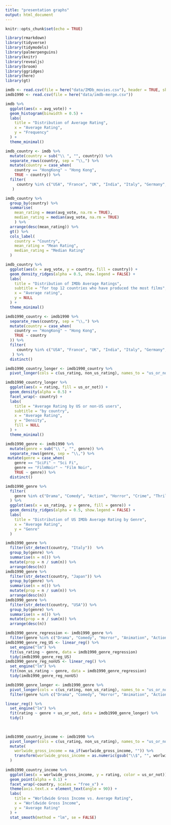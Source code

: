 ```yaml
---
title: "presentation graphs"
output: html_document
---
```


```r
knitr::opts_chunk$set(echo = TRUE)
```

```r
library(rmarkdown)
library(tidyverse)
library(tidymodels)
library(palmerpenguins)
library(knitr)
library(revealjs)
library(broom)
library(ggridges)
library(here)
library(gt)
```

```r
imdb <- read.csv(file = here("data/IMDb_movies.csv"), header = TRUE, skip = 1, na.strings = c("NA", "", "None"))
imdb1990 <- read.csv(file = here("data/imdb-merge.csv"))
```

```r
imdb %>%
  ggplot(aes(x = avg_vote)) +
  geom_histogram(binwidth = 0.5) +
  labs(
    title = "Distribution of Average Rating",
    x = "Average Rating",
    y = "Frequency"
  ) +
  theme_minimal()
```

```r
imdb_country <- imdb %>%
  mutate(country = sub("\\ ", "", country)) %>%
  separate_rows(country, sep = "\\,") %>%
  mutate(country = case_when(
    country == "HongKong" ~ "Hong Kong",
    TRUE ~ country)) %>%
  filter(
     country %in% c("USA", "France", "UK", "India", "Italy", "Germany", "Japan", "Canada", "Spain", "Hong Kong", "Turkey", "Belgium")
   )

imdb_country %>%
  group_by(country) %>%
  summarise(
    mean_rating = mean(avg_vote, na.rm = TRUE),
    median_rating = median(avg_vote, na.rm = TRUE)
    ) %>%
  arrange(desc(mean_rating)) %>%
  gt() %>%
  cols_label(
    country = "Country",
    mean_rating = "Mean Rating",
    median_rating = "Median Rating"
  )
```

```r
imdb_country %>%
  ggplot(aes(x = avg_vote, y = country, fill = country)) +
  geom_density_ridges(alpha = 0.5, show.legend = FALSE) +
  labs(
    title = "Distribution of IMDb Average Ratings",
    subtitle = "for top 12 countries who have produced the most films",
    x = "Average rating",
    y = NULL
  ) +
  theme_minimal()
```

```r
imdb1990_country <- imdb1990 %>%
  separate_rows(country, sep = "\\,") %>%
  mutate(country = case_when(
    country == "HongKong" ~ "Hong Kong",
    TRUE ~ country
  )) %>%
  filter(
     country %in% c("USA", "France", "UK", "India", "Italy", "Germany", "Japan", "Canada", "Spain", "Hong Kong", "Turkey", "Belgium")
   ) %>%
  distinct()

imdb1990_country_longer <- imdb1990_country %>%
  pivot_longer(cols = c(us_rating, non_us_rating), names_to = "us_or_not", values_to = "rating")

imdb1990_country_longer %>%
  ggplot(aes(x = rating, fill = us_or_not)) +
  geom_density(alpha = 0.5) +
  facet_wrap(~ country) +
  labs(
    title = "Average Rating by US or non-US users",
    subtitle = "by country",
    x = "Average Rating",
    y = "Density",
    fill = NULL
  ) +
  theme_minimal()
```
```r
imdb1990_genre <- imdb1990 %>%
  mutate(genre = sub("\\ ", "", genre)) %>%
  separate_rows(genre, sep = "\\,") %>%
 mutate(genre = case_when(
    genre == "SciFi" ~ "Sci Fi",
    genre == "FilmNoir" ~ "Film Noir",
    TRUE ~ genre)) %>%
  distinct()

imdb1990_genre %>%
  filter(
    genre %in% c("Drama", "Comedy", "Action", "Horror", "Crime", "Thriller", "Romance", "Adventure", "Mystery", "Family")
  ) %>%
  ggplot(aes(x = us_rating, y = genre, fill = genre)) +
  geom_density_ridges(alpha = 0.5, show.legend = FALSE) +
  labs(
    title = "Distribution of US IMDb Average Rating by Genre",
    x = "Average Rating",
    y = "Genre"
  )
```

```r
imdb1990_genre %>%
  filter(str_detect(country, "Italy"))  %>%
  group_by(genre) %>%
  summarise(n = n()) %>%
  mutate(prop = n / sum(n)) %>%
  arrange(desc(n))
imdb1990_genre %>%
  filter(str_detect(country, "Japan")) %>%
  group_by(genre) %>%
  summarise(n = n()) %>%
  mutate(prop = n / sum(n)) %>%
  arrange(desc(n))
imdb1990_genre %>%
  filter(str_detect(country, "USA")) %>%
  group_by(genre) %>%
  summarise(n = n()) %>%
  mutate(prop = n / sum(n)) %>%
  arrange(desc(n))
```

```r
imdb1990_genre_regression <- imdb1990_genre %>%
  filter(genre %in% c("Drama", "Comedy", "Horror", "Animation", "Action", "Crime"))
imdb1990_genre_reg_US <- linear_reg() %>%
  set_engine("lm") %>%
  fit(us_rating ~ genre, data = imdb1990_genre_regression)
  tidy(imdb1990_genre_reg_US)
imdb1990_genre_reg_nonUS <- linear_reg() %>%
  set_engine("lm") %>%
  fit(non_us_rating ~ genre, data = imdb1990_genre_regression)
  tidy(imdb1990_genre_reg_nonUS)
```

```r
imdb1990_genre_longer <- imdb1990_genre %>%
  pivot_longer(cols = c(us_rating, non_us_rating), names_to = "us_or_not", values_to = "rating") %>%
  filter(genre %in% c("Drama", "Comedy", "Horror", "Animation", "Action", "Crime"))

linear_reg() %>%
  set_engine("lm") %>%
  fit(rating ~ genre + us_or_not, data = imdb1990_genre_longer) %>%
  tidy()
  
  
```

```r
imdb1990_country_income <- imdb1990 %>%
  pivot_longer(cols = c(us_rating, non_us_rating), names_to = "us_or_not", values_to = "rating") %>%
  mutate( 
    worlwide_gross_income = na_if(worlwide_gross_income, "")) %>%
    transform(worlwide_gross_income = as.numeric(gsub("\\$", "", worlwide_gross_income))
  )
   
imdb1990_country_income %>%
  ggplot(aes(x = worlwide_gross_income, y = rating, color = us_or_not)) +
  geom_point(alpha = 0.1) +
  facet_wrap(~country, scales = "free_x") +
  theme(axis.text.x = element_text(angle = 90)) +
  labs(
    title = "Worldwide Gross Income vs. Average Rating",
    x = "Worldwide Gross Income",
    y = "Average Rating"
  ) +
  stat_smooth(method = "lm", se = FALSE)
```